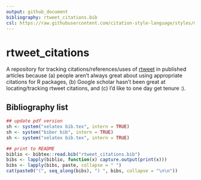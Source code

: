 ```yaml
---
output: github_document
bibliography: rtweet_citations.bib
csl: https://raw.githubusercontent.com/citation-style-language/styles/master/apa-single-spaced.csl
---
```


# rtweet_citations

A repository for tracking citations/references/uses of [rtweet](http://rtweet.info) in published articles because (a) people aren't always great about using appropriate citations for R packages, (b) Google scholar hasn't been great at locating/tracking rtweet citations, and (c) I'd like to one day get tenure :).

## Bibliography list

```r
## update pdf version
sh <- system("xelatex bib.tex", intern = TRUE)
sh <- system("biber bib", intern = TRUE)
sh <- system("xelatex bib.tex", intern = TRUE)

## print to README
biblio <- bibtex::read.bib("rtweet_citations.bib")
bibs <- lapply(biblio, function(x) capture.output(print(x)))
bibs <- lapply(bibs, paste, collapse = " ")
cat(paste0("(", seq_along(bibs), ") ", bibs, collapse = "\n\n"))
```


